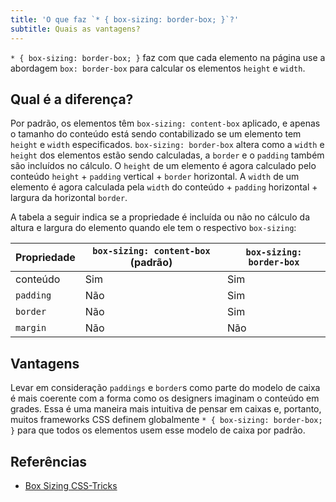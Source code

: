 ```yaml
---
title: 'O que faz `* { box-sizing: border-box; }`?'
subtitle: Quais as vantagens?
---
```


`* { box-sizing: border-box; }` faz com que cada elemento na página use a abordagem `box: border-box` para calcular os elementos `height` e `width`.

## Qual é a diferença?

Por padrão, os elementos têm `box-sizing: content-box` aplicado, e apenas o tamanho do conteúdo está sendo contabilizado se um elemento tem `height` e `width` especificados. `box-sizing: border-box` altera como a `width` e `height` dos elementos estão sendo calculadas, a `border` e o `padding` também são incluídos no cálculo. O `height` de um elemento é agora calculado pelo conteúdo `height` + `padding` vertical + `border` horizontal. A `width` de um elemento é agora calculada pela `width` do conteúdo + `padding` horizontal + largura da horizontal `border`.

A tabela a seguir indica se a propriedade é incluída ou não no cálculo da altura e largura do elemento quando ele tem o respectivo `box-sizing`:

| Propriedade | `box-sizing: content-box` (padrão) | `box-sizing: border-box` |
| ----------- | ---------------------------------- | ------------------------ |
| conteúdo    | Sim                                | Sim                      |
| `padding`   | Não                                | Sim                      |
| `border`    | Não                                | Sim                      |
| `margin`    | Não                                | Não                      |

## Vantagens

Levar em consideração `paddings` e `border`s como parte do modelo de caixa é mais coerente com a forma como os designers imaginam o conteúdo em grades. Essa é uma maneira mais intuitiva de pensar em caixas e, portanto, muitos frameworks CSS definem globalmente `* { box-sizing: border-box; }` para que todos os elementos usem esse modelo de caixa por padrão.

## Referências

- [Box Sizing CSS-Tricks](https://css-tricks.com/box-sizing/)
